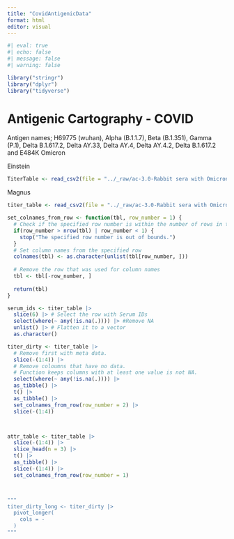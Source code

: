 ```yaml
---
title: "CovidAntigenicData"
format: html
editor: visual
---
```


```r
#| eval: true
#| echo: false
#| message: false
#| warning: false

library("stringr")
library("dplyr")
library("tidyverse")
```

# Antigenic Cartography - COVID

Antigen names; H69775 (wuhan), Alpha (B.1.1.7), Beta (B.1.351), Gamma (P.1), Delta B.1.617.2, Delta AY.33, Delta AY.4, Delta AY.4.2, Delta B.1.617.2 and E484K Omicron

Einstein

```r


TiterTable <- read_csv2(file = "../_raw/ac-3.0-Rabbit sera with Omicron_25-01-2022.csv")


```

Magnus

```r
titer_table <- read_csv2(file = "../_raw/ac-3.0-Rabbit sera with Omicron_25-01-2022.csv")

set_colnames_from_row <- function(tbl, row_number = 1) {
  # Check if the specified row number is within the number of rows in the table
  if(row_number > nrow(tbl) | row_number < 1) {
    stop("The specified row number is out of bounds.")
  }
  # Set column names from the specified row
  colnames(tbl) <- as.character(unlist(tbl[row_number, ]))
  
  # Remove the row that was used for column names
  tbl <- tbl[-row_number, ]
  
  return(tbl)
}

serum_ids <- titer_table |>
  slice(6) |> # Select the row with Serum IDs
  select(where(~ any(!is.na(.)))) |> #Remove NA
  unlist() |> # Flatten it to a vector 
  as.character()

titer_dirty <- titer_table |>
  # Remove first with meta data.
  slice(-(1:4)) |>
  # Remove coloumns that have no data. 
  # Function keeps columns with at least one value is not NA. 
  select(where(~ any(!is.na(.)))) |> 
  as_tibble() |> 
  t() |>
  as_tibble() |>
  set_colnames_from_row(row_number = 2) |>
  slice(-(1:4))



attr_table <- titer_table |>
  slice(-(1:4)) |>
  slice_head(n = 3) |>
  t() |>
  as_tibble() |>
  slice(-(1:4)) |>
  set_colnames_from_row(row_number = 1)



"""
titer_dirty_long <- titer_dirty |>
  pivot_longer(
    cols = -
  )
"""
```
